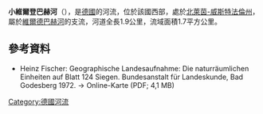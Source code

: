 {{Coord|50|48|26|N|8|4|55.2|E|display=title}}

'''小維爾登巴赫河'''（{{lang-de|Kleiner Wildenbach}}），是[[德國|德國]]的河流，位於該國西部，處於[[北萊茵-威斯特法倫州|北萊茵-威斯特法倫州]]，屬於[[維爾德巴赫河|維爾德巴赫河]]的支流，河道全長1.9公里，流域面積1.7平方公里。

==參考資料==
* Heinz Fischer: Geographische Landesaufnahme: Die naturräumlichen Einheiten auf Blatt 124 Siegen. Bundesanstalt für Landeskunde, Bad Godesberg 1972. → Online-Karte (PDF; 4,1 MB)

{{Germany-geo-stub}}
[[Category:德國河流|Category:德國河流]]